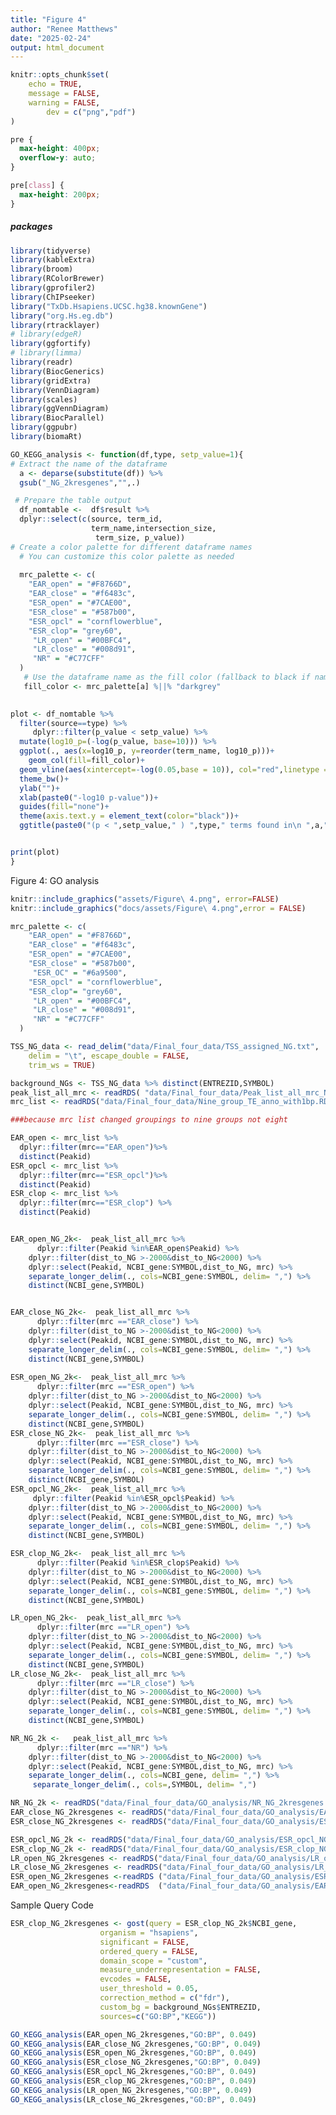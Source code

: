 ```yaml
---
title: "Figure 4"
author: "Renee Matthews"
date: "2025-02-24"
output: html_document
---
```


```r
knitr::opts_chunk$set(
	echo = TRUE,
	message = FALSE,
	warning = FALSE,
		dev = c("png","pdf")
)
```

```css
pre {
  max-height: 400px;
  overflow-y: auto;
}

pre[class] {
  max-height: 200px;
}
```
##### packages
```r
library(tidyverse)
library(kableExtra)
library(broom)
library(RColorBrewer)
library(gprofiler2)
library(ChIPseeker)
library("TxDb.Hsapiens.UCSC.hg38.knownGene")
library("org.Hs.eg.db")
library(rtracklayer)
# library(edgeR)
library(ggfortify)
# library(limma)
library(readr)
library(BiocGenerics)
library(gridExtra)
library(VennDiagram)
library(scales)
library(ggVennDiagram)
library(BiocParallel)
library(ggpubr)
library(biomaRt)
```



```r
GO_KEGG_analysis <- function(df,type, setp_value=1){
# Extract the name of the dataframe
  a <- deparse(substitute(df)) %>% 
  gsub("_NG_2kresgenes","",.)

 # Prepare the table output
  df_nomtable <-  df$result %>% 
  dplyr::select(c(source, term_id,
                  term_name,intersection_size, 
                   term_size, p_value))
# Create a color palette for different dataframe names
  # You can customize this color palette as needed  
  
  mrc_palette <- c(
    "EAR_open" = "#F8766D",
    "EAR_close" = "#f6483c",
    "ESR_open" = "#7CAE00",
    "ESR_close" = "#587b00",
    "ESR_opcl" = "cornflowerblue",
    "ESR_clop"= "grey60",
     "LR_open" = "#00BFC4",
     "LR_close" = "#008d91",
     "NR" = "#C77CFF"
  )
   # Use the dataframe name as the fill color (fallback to black if name is not in the palette)
   fill_color <- mrc_palette[a] %||% "darkgrey"
   

plot <- df_nomtable %>%
  filter(source==type) %>% 
     dplyr::filter(p_value < setp_value) %>% 
  mutate(log10_p=(-log(p_value, base=10))) %>% 
  ggplot(., aes(x=log10_p, y=reorder(term_name, log10_p)))+
    geom_col(fill=fill_color)+
  geom_vline(aes(xintercept=-log(0.05,base = 10)), col="red",linetype = 2)+
  theme_bw()+
  ylab("")+
  xlab(paste0("-log10 p-value"))+
  guides(fill="none")+
  theme(axis.text.y = element_text(color="black"))+
  ggtitle(paste0("(p < ",setp_value," ) ",type," terms found in\n ",a," neargenes"))


print(plot)
}
```
Figure 4: GO analysis
```r
knitr::include_graphics("assets/Figure\ 4.png", error=FALSE)
knitr::include_graphics("docs/assets/Figure\ 4.png",error = FALSE)

```


```r
mrc_palette <- c(
    "EAR_open" = "#F8766D",
    "EAR_close" = "#f6483c",
    "ESR_open" = "#7CAE00",
    "ESR_close" = "#587b00",
     "ESR_OC" = "#6a9500",
    "ESR_opcl" = "cornflowerblue",
    "ESR_clop"= "grey60",
     "LR_open" = "#00BFC4",
     "LR_close" = "#008d91",
     "NR" = "#C77CFF"
  )

TSS_NG_data <- read_delim("data/Final_four_data/TSS_assigned_NG.txt", 
    delim = "\t", escape_double = FALSE, 
    trim_ws = TRUE)

background_NGs <- TSS_NG_data %>% distinct(ENTREZID,SYMBOL)
peak_list_all_mrc <- readRDS( "data/Final_four_data/Peak_list_all_mrc_NG.RDS")
mrc_list <- readRDS("data/Final_four_data/Nine_group_TE_anno_with1bp.RDS")

###because mrc list changed groupings to nine groups not eight

EAR_open <- mrc_list %>% 
  dplyr::filter(mrc=="EAR_open")%>% 
  distinct(Peakid)
ESR_opcl <- mrc_list %>% 
  dplyr::filter(mrc=="ESR_opcl")%>% 
  distinct(Peakid)
ESR_clop <- mrc_list %>% 
  dplyr::filter(mrc=="ESR_clop") %>% 
  distinct(Peakid)


EAR_open_NG_2k<-  peak_list_all_mrc %>% 
      dplyr::filter(Peakid %in%EAR_open$Peakid) %>% 
    dplyr::filter(dist_to_NG >-2000&dist_to_NG<2000) %>% 
    dplyr::select(Peakid, NCBI_gene:SYMBOL,dist_to_NG, mrc) %>% 
    separate_longer_delim(., cols=NCBI_gene:SYMBOL, delim= ",") %>% 
    distinct(NCBI_gene,SYMBOL)


EAR_close_NG_2k<-  peak_list_all_mrc %>% 
      dplyr::filter(mrc =="EAR_close") %>% 
    dplyr::filter(dist_to_NG >-2000&dist_to_NG<2000) %>% 
    dplyr::select(Peakid, NCBI_gene:SYMBOL,dist_to_NG, mrc) %>% 
    separate_longer_delim(., cols=NCBI_gene:SYMBOL, delim= ",") %>% 
    distinct(NCBI_gene,SYMBOL)
  
ESR_open_NG_2k<-  peak_list_all_mrc %>% 
      dplyr::filter(mrc =="ESR_open") %>% 
    dplyr::filter(dist_to_NG >-2000&dist_to_NG<2000) %>% 
    dplyr::select(Peakid, NCBI_gene:SYMBOL,dist_to_NG, mrc) %>% 
    separate_longer_delim(., cols=NCBI_gene:SYMBOL, delim= ",") %>% 
    distinct(NCBI_gene,SYMBOL)
ESR_close_NG_2k<-  peak_list_all_mrc %>% 
      dplyr::filter(mrc =="ESR_close") %>% 
    dplyr::filter(dist_to_NG >-2000&dist_to_NG<2000) %>% 
    dplyr::select(Peakid, NCBI_gene:SYMBOL,dist_to_NG, mrc) %>% 
    separate_longer_delim(., cols=NCBI_gene:SYMBOL, delim= ",") %>% 
    distinct(NCBI_gene,SYMBOL)
ESR_opcl_NG_2k<-  peak_list_all_mrc %>% 
     dplyr::filter(Peakid %in%ESR_opcl$Peakid) %>% 
    dplyr::filter(dist_to_NG >-2000&dist_to_NG<2000) %>% 
    dplyr::select(Peakid, NCBI_gene:SYMBOL,dist_to_NG, mrc) %>% 
    separate_longer_delim(., cols=NCBI_gene:SYMBOL, delim= ",") %>% 
    distinct(NCBI_gene,SYMBOL)

ESR_clop_NG_2k<-  peak_list_all_mrc %>% 
      dplyr::filter(Peakid %in%ESR_clop$Peakid) %>% 
    dplyr::filter(dist_to_NG >-2000&dist_to_NG<2000) %>% 
    dplyr::select(Peakid, NCBI_gene:SYMBOL,dist_to_NG, mrc) %>% 
    separate_longer_delim(., cols=NCBI_gene:SYMBOL, delim= ",") %>% 
    distinct(NCBI_gene,SYMBOL)

LR_open_NG_2k<-  peak_list_all_mrc %>% 
      dplyr::filter(mrc =="LR_open") %>% 
    dplyr::filter(dist_to_NG >-2000&dist_to_NG<2000) %>% 
    dplyr::select(Peakid, NCBI_gene:SYMBOL,dist_to_NG, mrc) %>% 
    separate_longer_delim(., cols=NCBI_gene:SYMBOL, delim= ",") %>% 
    distinct(NCBI_gene,SYMBOL)
LR_close_NG_2k<-  peak_list_all_mrc %>% 
      dplyr::filter(mrc =="LR_close") %>% 
    dplyr::filter(dist_to_NG >-2000&dist_to_NG<2000) %>% 
    dplyr::select(Peakid, NCBI_gene:SYMBOL,dist_to_NG, mrc) %>% 
    separate_longer_delim(., cols=NCBI_gene:SYMBOL, delim= ",") %>% 
    distinct(NCBI_gene,SYMBOL)

NR_NG_2k <-   peak_list_all_mrc %>%
      dplyr::filter(mrc =="NR") %>% 
    dplyr::filter(dist_to_NG >-2000&dist_to_NG<2000) %>% 
    dplyr::select(Peakid, NCBI_gene:SYMBOL,dist_to_NG, mrc) %>% 
    separate_longer_delim(., cols=NCBI_gene, delim= ",") %>% 
     separate_longer_delim(., cols=,SYMBOL, delim= ",")  

NR_NG_2k <- readRDS("data/Final_four_data/GO_analysis/NR_NG_2kresgenes.RDS")
EAR_close_NG_2kresgenes <- readRDS("data/Final_four_data/GO_analysis/EAR_close_NG_2kresgenes.RDS")
ESR_close_NG_2kresgenes <- readRDS("data/Final_four_data/GO_analysis/ESR_close_NG_2kresgenes.RDS")

ESR_opcl_NG_2k <- readRDS("data/Final_four_data/GO_analysis/ESR_opcl_NG_2kresgenes.RDS")
ESR_clop_NG_2k <- readRDS("data/Final_four_data/GO_analysis/ESR_clop_NG_2kresgenes.RDS")
LR_open_NG_2kresgenes <- readRDS("data/Final_four_data/GO_analysis/LR_open_NG_2kresgenes.RDS")
LR_close_NG_2kresgenes <- readRDS("data/Final_four_data/GO_analysis/LR_close_NG_2kresgenes.RDS")
ESR_open_NG_2kresgenes <-readRDS ("data/Final_four_data/GO_analysis/ESR_open_NG_2kresgenes.RDS")
EAR_open_NG_2kresgenes<-readRDS  ("data/Final_four_data/GO_analysis/EAR_open_NG_2kresgenes.RDS")

```
Sample Query Code
```r
ESR_clop_NG_2kresgenes <- gost(query = ESR_clop_NG_2k$NCBI_gene,
                    organism = "hsapiens",
                    significant = FALSE,
                    ordered_query = FALSE,
                    domain_scope = "custom",
                    measure_underrepresentation = FALSE,
                    evcodes = FALSE,
                    user_threshold = 0.05,
                    correction_method = c("fdr"),
                    custom_bg = background_NGs$ENTREZID,
                    sources=c("GO:BP","KEGG"))


```

```r

GO_KEGG_analysis(EAR_open_NG_2kresgenes,"GO:BP", 0.049)
GO_KEGG_analysis(EAR_close_NG_2kresgenes,"GO:BP", 0.049)
GO_KEGG_analysis(ESR_open_NG_2kresgenes,"GO:BP", 0.049)
GO_KEGG_analysis(ESR_close_NG_2kresgenes,"GO:BP", 0.049)
GO_KEGG_analysis(ESR_opcl_NG_2kresgenes,"GO:BP", 0.049)
GO_KEGG_analysis(ESR_clop_NG_2kresgenes,"GO:BP", 0.049)
GO_KEGG_analysis(LR_open_NG_2kresgenes,"GO:BP", 0.049)
GO_KEGG_analysis(LR_close_NG_2kresgenes,"GO:BP", 0.049)
```

